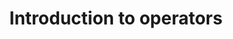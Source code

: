 ---
title: Introduction to operators
description: This is an Introduction to Python Syntax
slug: python-syntax/operators/introduction
sidebar:
  order: 0
---